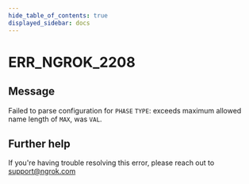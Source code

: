 ```yaml
---
hide_table_of_contents: true
displayed_sidebar: docs
---
```



# ERR_NGROK_2208

## Message

Failed to parse configuration for `PHASE` `TYPE`: exceeds maximum allowed name length of `MAX`, was `VAL`.

<ErrorDetails error="err_ngrok_2208" />

## Further help

If you're having trouble resolving this error, please reach out to [support@ngrok.com](mailto:support@ngrok.com?subject=Help%20with%20ERR_NGROK_2208)
